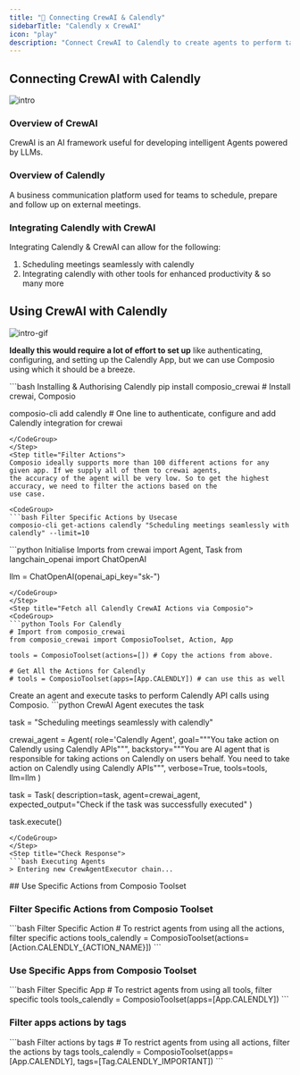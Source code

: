```yaml
---
title: "🚀 Connecting CrewAI & Calendly"
sidebarTitle: "Calendly x CrewAI"
icon: "play"
description: "Connect CrewAI to Calendly to create agents to perform tasks using natural language"
---
```


## Connecting CrewAI with Calendly
![intro](/media/intro.jpg)

### Overview of CrewAI

CrewAI is an AI framework useful for developing intelligent Agents powered by LLMs.

### Overview of Calendly

A business communication platform used for teams to schedule, prepare and follow up on external meetings.

### Integrating Calendly with CrewAI

Integrating Calendly & CrewAI can allow for the following:

1. Scheduling meetings seamlessly with calendly
2. Integrating calendly with other tools for enhanced productivity
& so many more

## Using CrewAI with Calendly
![intro-gif](/media/intro.gif)
<Steps>
<Step title="Setting Up the Environment">

**Ideally this would require a lot of effort to set up** like authenticating, configuring, and setting up the Calendly App, but we can use Composio using which it should be a breeze.

<CodeGroup>
```bash Installing & Authorising Calendly
pip install composio_crewai # Install crewai, Composio 

composio-cli add calendly # One line to authenticate, configure and add Calendly integration for crewai
```
</CodeGroup>
</Step>
<Step title="Filter Actions">
Composio ideally supports more than 100 different actions for any given app. If we supply all of them to crewai agents, 
the accuracy of the agent will be very low. So to get the highest accuracy, we need to filter the actions based on the 
use case.

<CodeGroup>
```bash Filter Specific Actions by Usecase
composio-cli get-actions calendly "Scheduling meetings seamlessly with calendly" --limit=10
```
</CodeGroup>

</Step>
<Step title="Import Base Packages">

<CodeGroup>
```python Initialise Imports
from crewai import Agent, Task
from langchain_openai import ChatOpenAI

llm = ChatOpenAI(openai_api_key="sk-<OPENAI KEY>")
```
</CodeGroup>
</Step>
<Step title="Fetch all Calendly CrewAI Actions via Composio">
<CodeGroup>
```python Tools For Calendly
# Import from composio_crewai
from composio_crewai import ComposioToolset, Action, App

tools = ComposioToolset(actions=[]) # Copy the actions from above. 

# Get All the Actions for Calendly
# tools = ComposioToolset(apps=[App.CALENDLY]) # can use this as well
```
</CodeGroup>
</Step>
<Step title="Execute the Agent">
Create an agent and execute tasks to perform Calendly API calls using Composio. 
<CodeGroup>
```python CrewAI Agent executes the task

task = "Scheduling meetings seamlessly with calendly"

crewai_agent = Agent(
    role='Calendly Agent',
    goal="""You take action on Calendly using Calendly APIs""",
    backstory="""You are AI agent that is responsible for taking actions on Calendly on users behalf. You need to take action on Calendly using Calendly APIs""",
    verbose=True,
    tools=tools,
    llm=llm
)

task = Task(
    description=task,
    agent=crewai_agent,
    expected_output="Check if the task was successfully executed"
)

task.execute()
```
</CodeGroup>
</Step>
<Step title="Check Response">
```bash Executing Agents
> Entering new CrewAgentExecutor chain...
```
</Step>
</Steps>
## Use Specific Actions from Composio Toolset

### Filter Specific Actions from Composio Toolset

<CodeGroup>
```bash Filter Specific Action
# To restrict agents from using all the actions, filter specific actions
tools_calendly = ComposioToolset(actions=[Action.CALENDLY_{ACTION_NAME}])
```
</CodeGroup>

### Use Specific Apps from Composio Toolset
<CodeGroup>
```bash Filter Specific App
# To restrict agents from using all tools, filter specific tools
tools_calendly = ComposioToolset(apps=[App.CALENDLY])
```
</CodeGroup>

### Filter apps actions by tags 
<CodeGroup>
```bash Filter actions by tags
# To restrict agents from using all actions, filter the actions by tags
tools_calendly = ComposioToolset(apps=[App.CALENDLY], tags=[Tag.CALENDLY_IMPORTANT])
```
</CodeGroup>